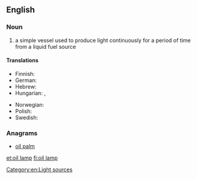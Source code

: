 ==English==
{{wikipedia|oil lamp}}

===Noun===
{{en-noun|sg=[[oil]] [[lamp]]}}

# a simple vessel used to produce light continuously for a period of time from a liquid fuel source

====Translations====
{{trans-top|a simple vessel used to produce light}}
* Finnish: {{t-|fi|öljylamppu}}
* German: {{t-|de|Öllampe}}
* Hebrew: {{t|he|עששית|tr=ashashit|sc=Hebr}}
* Hungarian: {{t-|hu|olajlámpa}}, {{t-|hu|petróleumlámpa}}
{{trans-mid}}
* Norwegian: {{t-|no|oljelampe}}
* Polish: {{t|pl|kaganek|m}}
* Swedish: {{t-|sv|oljelampa}}
{{trans-bottom}}

===Anagrams===
* [[oil palm#English|oil palm]]

[[Category:en:Light sources]]

[[et:oil lamp]]
[[fi:oil lamp]]